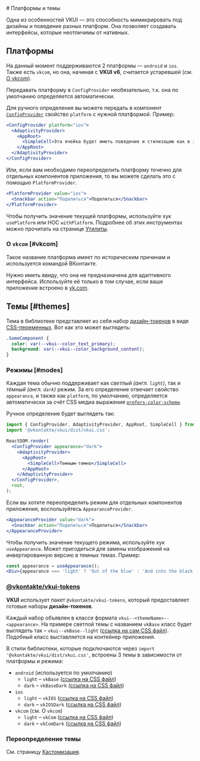 <Overview>
# Платформы и темы

Одна из особенностей VKUI — это способность мимикрировать под дизайны и поведение разных платформ.
Она позволяет создавать интерфейсы, которые неотличимы от нативных.

</Overview>

## Платформы

На данный момент поддерживаются 2 платформы — `android` и `ios`. Также есть `vkcom`, но она, начиная
с **VKUI v6**, считается устаревшей (см. [О vkcom](#vkcom)).

Передавать платформу в `ConfigProvider` необязательно, т.к. она по умолчанию определяется
автоматически.

Для ручного определения вы можете передать в компонент [`ConfigProvider`](#/ConfigProvider) свойство
`platform` с нужной платформой. Пример:

```jsx
<ConfigProvider platform="ios">
  <AdaptivityProvider>
    <AppRoot>
      <SimpleCell>Эта ячейка будет иметь поведение и стилизацию как в iOS</SimpleCell>
    </AppRoot>
  </AdaptivityProvider>
</ConfigProvider>
```

Или, если вам необходимо переопределить платформу точечно для отдельных компонентов приложения, то
вы можете сделать это с помощью `PlatformProvider`.

```jsx static
<PlatformProvider value="ios">
  <Snackbar action="Поделиться">Поделиться</Snackbar>
</PlatformProvider>
```

Чтобы получить значение текущей платформы, используйте хук `usePlatform` или HOC `withPlatform`.
Подробнее об этих инструментах можно прочитать на странице [Утилиты](#/Utils).

### О `vkcom` [#vkcom]

Такое название платформа имеет по историческим причинам и используется командой ВКонтакте.

Нужно иметь ввиду, что она не предназначена для адаптивного интерфейса. Используйте её только в том
случае, если ваше приложение встроено в [vk.com](https://vk.com).

## Темы [#themes]

Тема в библиотеке представляет из себя набор [дизайн-токенов](https://foundation.mozilla.org/en/docs/design/websites/design-tokens/)
в виде [CSS-переменных](https://developer.mozilla.org/en-US/docs/Web/CSS/--*). Вот как это может
выглядеть:

```css static
.SomeComponent {
  color: var(--vkui--color_text_primary);
  background: var(--vkui--color_background_content);
}
```

### Режимы [#modes]

Каждая тема обычно поддерживает как <i>светлый (англ. `light`)</i>, так и <i>тёмный (англ. `dark`)</i> режим.
За его определение отвечает свойство `appearance`, и также как `platform`, по умолчанию, определяется
автоматически за счёт CSS медиа выражения [`prefers-color-scheme`](https://developer.mozilla.org/en-US/docs/Web/CSS/@media/prefers-color-scheme).

Ручное определение будет выглядеть так:

```jsx static
import { ConfigProvider, AdaptivityProvider, AppRoot, SimpleCell } from '@vkontakte/vkui';
import '@vkontakte/vkui/dist/vkui.css';

ReactDOM.render(
  <ConfigProvider appearance="dark">
    <AdaptivityProvider>
      <AppRoot>
        <SimpleCell>Темным-темно</SimpleCell>
      </AppRoot>
    </AdaptivityProvider>
  </ConfigProvider>,
  root,
);
```

Если вы хотите переопределить режим для отдельных компонентов приложения, воспользуйтесь
`AppearanceProvider`.

```jsx static
<AppearanceProvider value="dark">
  <Snackbar action="Поделиться">Поделиться</Snackbar>
</AppearanceProvider>
```

Чтобы получить значение текущего режима, используйте хук `useAppearance`. Может пригодиться для
замены изображений на инвертированную версию в темных темах. Пример:

```jsx static
const appearance = useAppearance();
<Div>{appearance === 'light' ? 'Out of the blue' : 'And into the black'}</Div>;
```

### [@vkontakte/vkui-tokens](https://github.com/VKCOM/vkui-tokens)

**VKUI** использует пакет `@vkontakte/vkui-tokens`, который предоставляет готовые наборы **дизайн-токенов**.

Каждый набор объявлен в классе формата `vkui--<themeName>--<appearance>`. На примере светлой темы
с названием `vkBase` класс будет выглядеть так – `vkui--vkBase--light` ([ссылка на сам CSS файл](https://unpkg.com/@vkontakte/vkui-tokens@4/themes/vkBase/cssVars/declarations/onlyVariablesLocal.css)).
Подобный класс выставляется на контейнер приложения.

В стили библиотеки, которые подключаются через `import '@vkontakte/vkui/dist/vkui.css'`, встроены 3
темы в зависимости от платформы и режима:

- `android` (используется по умолчанию)
  - `light` – `vkBase` ([ссылка на CSS файл](https://unpkg.com/@vkontakte/vkui-tokens@4/themes/vkBase/cssVars/declarations/onlyVariablesLocal.css))
  - `dark` – `vkBaseDark` ([ссылка на CSS файл](https://unpkg.com/@vkontakte/vkui-tokens@4/themes/vkBaseDark/cssVars/declarations/onlyVariablesLocal.css))
- `ios`
  - `light` – `vkIOS` ([ссылка на CSS файл](https://unpkg.com/@vkontakte/vkui-tokens@4/themes/vkIOS/cssVars/declarations/onlyVariablesLocal.css))
  - `dark` – `vkIOSDark` ([ссылка на CSS файл](https://unpkg.com/@vkontakte/vkui-tokens@4/themes/vkIOSDark/cssVars/declarations/onlyVariablesLocal.css))
- `vkcom` (см. О `vkcom`)
  - `light` – `vkCom` ([ссылка на CSS файл](https://unpkg.com/@vkontakte/vkui-tokens@4/themes/vkCom/cssVars/declarations/onlyVariablesLocal.css))
  - `dark` – `vkComDark` ([ссылка на CSS файл](https://unpkg.com/@vkontakte/vkui-tokens@4/themes/vkComDark/cssVars/declarations/onlyVariablesLocal.css))

### Переопределение темы

См. страницу [Кастомизация](#/Customize).
